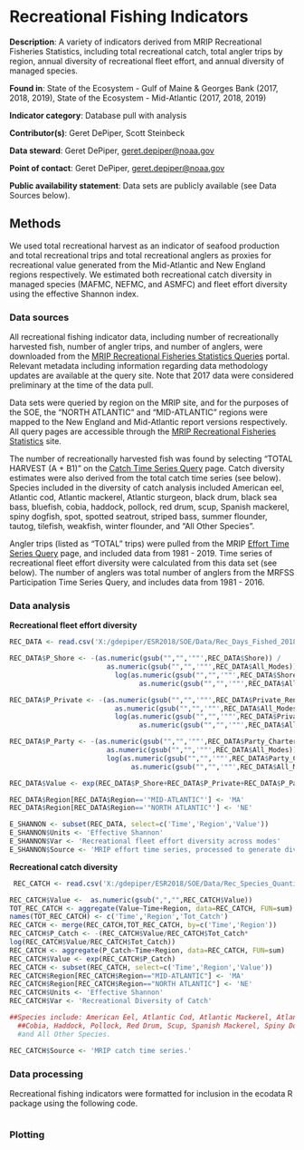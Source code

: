 # Recreational Fishing Indicators

**Description**: A variety of indicators derived from MRIP Recreational Fisheries Statistics, including total recreational catch, total angler trips by region, annual diversity of recreational fleet effort, and annual diversity of managed species.

**Found in**: State of the Ecosystem - Gulf of Maine & Georges Bank (2017, 2018, 2019), State of the Ecosystem - Mid-Atlantic (2017, 2018, 2019)

**Indicator category**: Database pull with analysis
  
**Contributor(s)**: Geret DePiper, Scott Steinbeck
  
**Data steward**: Geret DePiper, <geret.depiper@noaa.gov>
 
**Point of contact**: Geret DePiper, <geret.depiper@noaa.gov>

**Public availability statement**: Data sets are publicly available (see Data Sources below).


## Methods
We used total recreational harvest as an indicator of seafood production and total recreational trips and total recreational anglers as proxies for recreational value generated from the Mid-Atlantic and New England regions respectively. We estimated both recreational catch diversity in managed species (MAFMC, NEFMC, and ASMFC) and fleet effort diversity using the effective Shannon index. 

### Data sources
All recreational fishing indicator data, including number of recreationally harvested fish, number of angler trips, and number of anglers, were downloaded from the [MRIP Recreational Fisheries Statistics Queries](https://www.st.nmfs.noaa.gov/recreational-fisheries/data-and-documentation/queries/index) portal. Relevant metadata including information regarding data methodology updates are available at the query site. Note that 2017 data were considered preliminary at the time of the data pull. 

Data sets were queried by region on the MRIP site, and for the purposes of the SOE, the "NORTH ATLANTIC" and "MID-ATLANTIC" regions were mapped to the New England and Mid-Atlantic report versions respectively. All query pages are accessible through the [MRIP Recreational Fisheries Statistics](https://www.st.nmfs.noaa.gov/recreational-fisheries/data-and-documentation/queries/index) site. 

The number of recreationally harvested fish was found by selecting "TOTAL HARVEST (A + B1)" on the [Catch Time Series Query](https://www.st.nmfs.noaa.gov/recreational-fisheries/data-and-documentation/run-a-data-query) page. Catch diversity estimates were also derived from the total catch time series (see below). Species included in the diversity of catch analysis included American eel, Atlantic cod, Atlantic mackerel, Atlantic sturgeon, black drum, black sea bass, bluefish, cobia, haddock, pollock, red drum, scup, Spanish mackerel, spiny dogfish, spot, spotted seatrout, striped bass, summer flounder, tautog, tilefish, weakfish, winter flounder, and "All Other Species".

Angler trips (listed as "TOTAL" trips) were pulled from the MRIP [Effort Time Series Query](https://www.st.nmfs.noaa.gov/recreational-fisheries/data-and-documentation/run-a-data-query) page, and included data from 1981 - 2019. Time series of recreational fleet effort diversity were calculated from this data set (see below). The number of anglers was total number of anglers from the MRFSS Participation Time Series Query, and includes data from 1981 - 2016. 

### Data analysis



**Recreational fleet effort diversity**

```{r, eval = F, include = T, echo = T}
REC_DATA <- read.csv('X:/gdepiper/ESR2018/SOE/Data/Rec_Days_Fished_2018.csv', as.is=TRUE)

REC_DATA$P_Shore <- -(as.numeric(gsub("","",'""',REC_DATA$Shore)) /
                        as.numeric(gsub("","",'""',REC_DATA$All_Modes))) *
                          log(as.numeric(gsub("","",'""',REC_DATA$Shore)) /
                                as.numeric(gsub("","",'""',REC_DATA$All_Modes)))

REC_DATA$P_Private <- -(as.numeric(gsub("","",'""',REC_DATA$Private_Rental)) /
                          as.numeric(gsub("","",'""',REC_DATA$All_Modes))) *
                          log(as.numeric(gsub("","",'""',REC_DATA$Private_Rental)) /
                                as.numeric(gsub("","",'""',REC_DATA$All_Modes)))

REC_DATA$P_Party <- -(as.numeric(gsub("","",'""',REC_DATA$Party_Charter)) /
                        as.numeric(gsub("","",'""',REC_DATA$All_Modes))) *
                        log(as.numeric(gsub("","",'""',REC_DATA$Party_Charter)) /
                              as.numeric(gsub("","",'""',REC_DATA$All_Modes)))

REC_DATA$Value <- exp(REC_DATA$P_Shore+REC_DATA$P_Private+REC_DATA$P_Party)

REC_DATA$Region[REC_DATA$Region=='"MID-ATLANTIC"'] <- 'MA'
REC_DATA$Region[REC_DATA$Region=='"NORTH ATLANTIC"'] <- 'NE'

E_SHANNON <- subset(REC_DATA, select=c('Time','Region','Value'))
E_SHANNON$Units <- 'Effective Shannon'
E_SHANNON$Var <- 'Recreational fleet effort diversity across modes'
E_SHANNON$Source <- 'MRIP effort time series, processed to generate diversity measure.'
```

**Recreational catch diversity**

```{r, eval = F, include = T, echo = T}
 REC_CATCH <- read.csv('X:/gdepiper/ESR2018/SOE/Data/Rec_Species_Quantity_2018.csv', as.is=TRUE)

REC_CATCH$Value <-  as.numeric(gsub(",","",REC_CATCH$Value))
TOT_REC_CATCH <- aggregate(Value~Time+Region, data=REC_CATCH, FUN=sum)
names(TOT_REC_CATCH) <- c('Time','Region','Tot_Catch')
REC_CATCH <- merge(REC_CATCH,TOT_REC_CATCH, by=c('Time','Region'))
REC_CATCH$P_Catch <- -(REC_CATCH$Value/REC_CATCH$Tot_Catch*
log(REC_CATCH$Value/REC_CATCH$Tot_Catch))
REC_CATCH <- aggregate(P_Catch~Time+Region, data=REC_CATCH, FUN=sum)
REC_CATCH$Value <- exp(REC_CATCH$P_Catch)
REC_CATCH <- subset(REC_CATCH, select=c('Time','Region','Value'))
REC_CATCH$Region[REC_CATCH$Region=="MID-ATLANTIC"] <- 'MA'
REC_CATCH$Region[REC_CATCH$Region=="NORTH ATLANTIC"] <- 'NE'
REC_CATCH$Units <- 'Effective Shannon'
REC_CATCH$Var <- 'Recreational Diversity of Catch' 

##Species include: American Eel, Atlantic Cod, Atlantic Mackerel, Atlantic Sturgeon, Black Drum, Black Sea Bass, Bluefish, 
  ##Cobia, Haddock, Pollock, Red Drum, Scup, Spanish Mackerel, Spiny Dogfish, Spot, Spotted Seatrout, Striped Bass, Summer Flounder, Tautog, Tilefish, Weakfish, Winter Flounder,   
  #and All Other Species.

REC_CATCH$Source <- 'MRIP catch time series.'
```

### Data processing

Recreational fishing indicators were formatted for inclusion in the ecodata R package using the following code.
```{r, code = readLines("https://raw.githubusercontent.com/NOAA-EDAB/ecodata/master/data-raw/get_rec.R"), eval = F, echo = T}

```

### Plotting

```{r, code = readLines("https://raw.githubusercontent.com/NOAA-EDAB/SOE-NEFMC/master/chunk_scripts/NE-rec-div.R"), eval = T, echo = T,  fig.cap = "Recreational effort diversity and diversity of recreational catch in New England."}

```

 

```{r , code = readLines("https://raw.githubusercontent.com/NOAA-EDAB/SOE-NEFMC/master/chunk_scripts/NE-rec-landings-ne.R"), fig.cap = "Total recreational seafood harvest in New England.", eval=T, echo=T}

```


```{r , code = readLines("https://raw.githubusercontent.com/NOAA-EDAB/SOE-NEFMC/master/chunk_scripts/NE-rec-op.R"), fig.cap = "Recreational effort and number of recreational anglers in New England.", eval=T, echo=T}

```